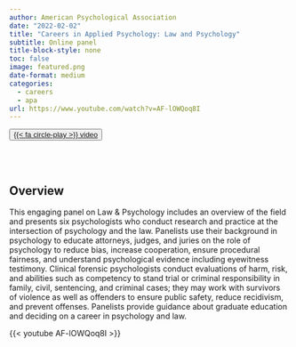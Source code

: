 ```yaml
---
author: American Psychological Association
date: "2022-02-02"
title: "Careers in Applied Psychology: Law and Psychology"
subtitle: Online panel
title-block-style: none
toc: false
image: featured.png
date-format: medium
categories:
  - careers
  - apa
url: https://www.youtube.com/watch?v=AF-lOWQoq8I
---
```


<button type="button" class="btn btn-outline-success">
<a href="https://www.youtube.com/watch?v=AF-lOWQoq8I" target="_blank">{{< fa circle-play >}} video</a></button>
<br></br>

## Overview 

This engaging panel on Law & Psychology includes an overview of the field and presents six psychologists who conduct research and practice at the intersection of psychology and the law. Panelists use their background in psychology to educate attorneys, judges, and juries on the role of psychology to reduce bias, increase cooperation, ensure procedural fairness, and understand psychological evidence including eyewitness testimony. Clinical forensic psychologists conduct evaluations of harm, risk, and abilities such as competency to stand trial or criminal responsibility in family, civil, sentencing, and criminal cases; they may work with survivors of violence as well as offenders to ensure public safety, reduce recidivism, and prevent offenses. Panelists provide guidance about graduate education and deciding on a career in psychology and law.



{{< youtube AF-lOWQoq8I >}}
